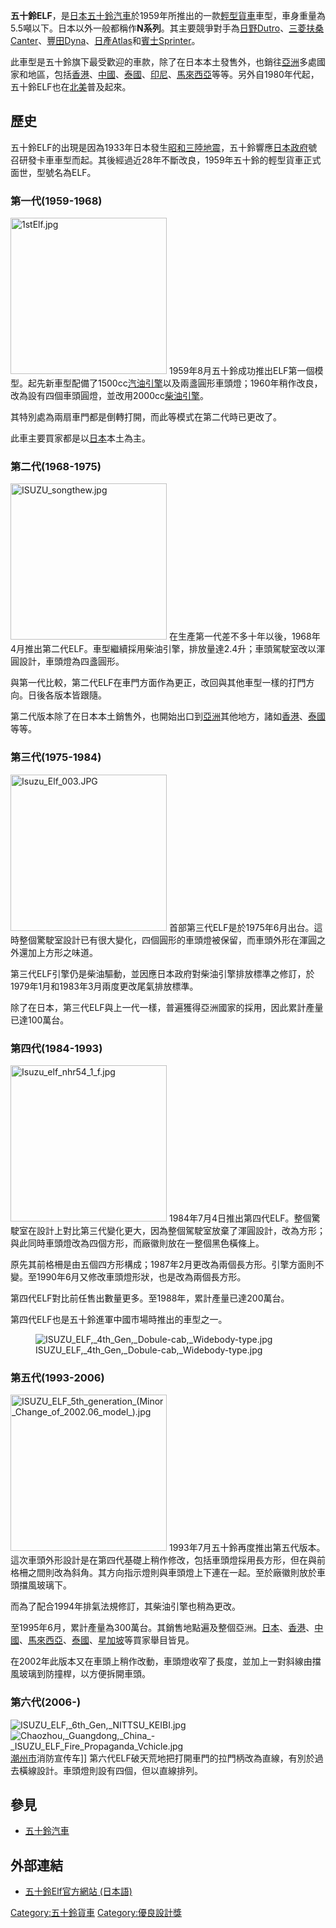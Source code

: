 {{Infobox Automobile
| image        = [[File:ISUZU_ELF,_6th_Gen,_Hi-cab_White_Box_truck.jpg|260px]]
| name         = 五十鈴Elf 
| manufacturer = [[五十鈴汽車|五十鈴汽車]]
| production   = 1959-
| predecessor  =
| successor    =
| class        = [[貨車|貨車]]
| platform     =
| body_style   = 
| engine       =
| transmission = 
| length       =
| width        =
| height       =
| weight       =
| wheelbase    =
| aka          = 五十鈴N系
| fuel_economy =
| fuel_capacity =
| related      =
| similar = [[三菱Canter|三菱Canter]]<br/>[[日野Dutro|日野Dutro]]<br/>[[日產Atlas|日產Atlas]]<br/>[[豐田Dyna|豐田Dyna]]
| designer     =
| assembly     = 
}}
'''五十鈴ELF'''，是[[日本|日本]][[五十鈴汽車|五十鈴汽車]]於1959年所推出的一款[[輕型貨車|輕型貨車]]車型，車身重量為5.5噸以下。日本以外一般都稱作'''N系列'''。其主要競爭對手為[[日野Dutro|日野Dutro]]、[[三菱扶桑Canter|三菱扶桑Canter]]、[[豐田Dyna|豐田Dyna]]、[[日產Atlas|日產Atlas]]和[[梅賽德斯-賓士Sprinter|賓士Sprinter]]。

此車型是五十鈴旗下最受歡迎的車款，除了在日本本土發售外，也銷往[[亞洲|亞洲]]多處國家和地區，包括[[香港|香港]]、[[中國|中國]]、[[泰國|泰國]]、[[印尼|印尼]]、[[馬來西亞|馬來西亞]]等等。另外自1980年代起，五十鈴ELF也在[[北美|北美]]普及起來。

==歷史==
五十鈴ELF的出現是因為1933年日本發生[[昭和三陸地震|昭和三陸地震]]，五十鈴響應[[日本政府|日本政府]]號召研發卡車車型而起。其後經過近28年不斷改良，1959年五十鈴的輕型貨車正式面世，型號名為ELF。

===第一代(1959-1968)===
[[File:1stElf.jpg|250px]]
1959年8月五十鈴成功推出ELF第一個模型。起先新車型配備了1500cc[[汽油引擎|汽油引擎]]以及兩盞圓形車頭燈；1960年稍作改良，改為設有四個車頭圓燈，並改用2000cc[[柴油引擎|柴油引擎]]。

其特別處為兩扇車門都是倒轉打開，而此等模式在第二代時已更改了。

此車主要買家都是以[[日本|日本]]本土為主。
===第二代(1968-1975)===
[[File:ISUZU_songthew.jpg|250px]]
在生產第一代差不多十年以後，1968年4月推出第二代ELF。車型繼續採用柴油引擎，排放量達2.4升；車頭駕駛室改以渾圓設計，車頭燈為四盞圓形。

與第一代比較，第二代ELF在車門方面作為更正，改回與其他車型一樣的打門方向。日後各版本皆跟隨。

第二代版本除了在日本本土銷售外，也開始出口到[[亞洲|亞洲]]其他地方，諸如[[香港|香港]]、[[泰國|泰國]]等等。

===第三代(1975-1984)===
[[File:Isuzu_Elf_003.JPG|250px]]
首部第三代ELF是於1975年6月出台。這時整個驚駛室設計已有很大變化，四個圓形的車頭燈被保留，而車頭外形在渾圓之外還加上方形之味道。

第三代ELF引擎仍是柴油驅動，並因應日本政府對柴油引擎排放標準之修訂，於1979年1月和1983年3月兩度更改尾氣排放標準。

除了在日本，第三代ELF與上一代一樣，普遍獲得亞洲國家的採用，因此累計產量已達100萬台。

===第四代(1984-1993)===
[[File:Isuzu_elf_nhr54_1_f.jpg|250px]]
1984年7月4日推出第四代ELF。整個驚駛室在設計上對比第三代變化更大，因為整個駕駛室放棄了渾圓設計，改為方形；與此同時車頭燈改為四個方形，而廠徽則放在一整個黑色橫條上。

原先其前格柵是由五個四方形構成；1987年2月更改為兩個長方形。引擎方面則不變。至1990年6月又修改車頭燈形狀，也是改為兩個長方形。

第四代ELF對比前任售出數量更多。至1988年，累計產量已達200萬台。

第四代ELF也是五十鈴進軍中國市場時推出的車型之一。

[[File:ISUZU_ELF,_4th_Gen,_Dobule-cab,_Widebody-type.jpg|thumb]]

===第五代(1993-2006)===
[[File:ISUZU_ELF_5th_generation_(Minor_Change_of_2002.06_model_).jpg|250px]]
1993年7月五十鈴再度推出第五代版本。這次車頭外形設計是在第四代基礎上稍作修改，包括車頭燈採用長方形，但在與前格柵之間則改為斜角。其方向指示燈則與車頭燈上下連在一起。至於廠徽則放於車頭擋風玻璃下。

而為了配合1994年排氣法規修訂，其柴油引擎也稍為更改。

至1995年6月，累計產量為300萬台。其銷售地點遍及整個亞洲。[[日本|日本]]、[[香港|香港]]、[[中國|中國]]、[[馬來西亞|馬來西亞]]、[[泰國|泰國]]、[[星加坡|星加坡]]等買家舉目皆見。

在2002年此版本又在車頭上稍作改動，車頭燈收窄了長度，並加上一對斜線由擋風玻璃到防撞桿，以方便拆開車頭。

===第六代(2006-)===
[[File:ISUZU_ELF,_6th_Gen,_NITTSU_KEIBI.jpg|thumb]]
[[File:Chaozhou,_Guangdong,_China_-_ISUZU_ELF_Fire_Propaganda_Vchicle.jpg|thumb]][[潮州市|潮州市]]消防宣传车]]
第六代ELF破天荒地把打開車門的拉門柄改為直線，有別於過去橫線設計。車頭燈則設有四個，但以直線排列。

==參見==
*[[五十鈴汽車|五十鈴汽車]]

==外部連結==
{{commonscat|Isuzu Elf}}
*[http://www.isuzu.co.jp/product/elf/index.html 五十鈴Elf官方網站 (日本語)] {{Wayback|url=http://www.isuzu.co.jp/product/elf/index.html |date=20210729222043 }}

[[Category:五十鈴貨車|Category:五十鈴貨車]]
[[Category:優良設計獎|Category:優良設計獎]]
